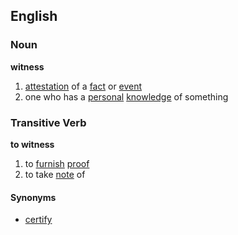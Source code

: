 ==English==
===Noun===
'''witness'''

#[[attestation]] of a [[fact]] or [[event]] 
#one who has a [[personal]] [[knowledge]] of something

===Transitive Verb===
'''to witness'''

#to [[furnish]] [[proof]]
#to take [[note]] of

====Synonyms====
*[[certify]]